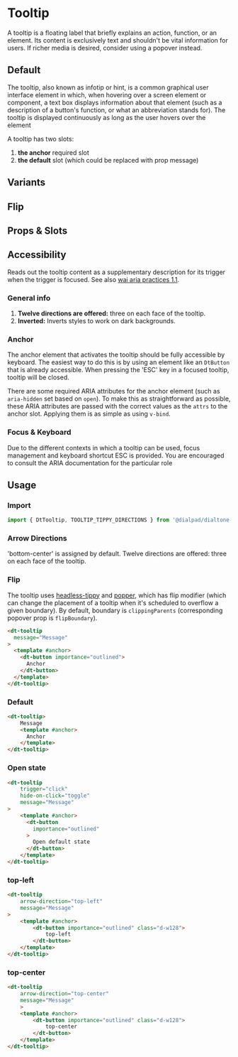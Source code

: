 
# Tooltip

<Subtitle>
    A tooltip is a floating label that briefly explains an action, function, or an element.
    Its content is exclusively text and shouldn't be vital information for users.
    If richer media is desired, consider using a popover instead.
</Subtitle>

## Default

The tooltip, also known as infotip or hint, is a common graphical user interface element in which, when hovering over a
screen element or component, a text box displays information about that element (such as a description of a button's
function, or what an abbreviation stands for). The tooltip is displayed continuously as long as the user hovers over the
element

A tooltip has two slots:

1. **the anchor** required slot
2. **the default** slot (which could be replaced with prop message)

<Canvas>
    <Story id="components-tooltip--default" />
</Canvas>

## Variants

<Canvas>
    <Story id="components-tooltip--variants" />
</Canvas>

## Flip

<Canvas>
    <Story id="components-tooltip--flip" />
</Canvas>

## Props & Slots

<ArgsTable of={DtTooltip} />

## Accessibility

Reads out the tooltip content as a supplementary description for its trigger when the trigger is focused.
See also [wai aria practices 1.1](https://www.w3.org/TR/wai-aria-practices-1.1/#tooltip).

### General info

1. **Twelve directions are offered:** three on each face of the tooltip.
2. **Inverted:** Inverts styles to work on dark backgrounds.

### Anchor

The anchor element that activates the tooltip should be fully accessible by keyboard. The easiest way to do this is by
using an element like an `DtButton` that is already accessible. When pressing the 'ESC' key in a focused tooltip,
tooltip will be closed.

There are some required ARIA attributes for the anchor element (such as `aria-hidden` set based on `open`).
To make this as straightforward as possible, these ARIA attributes are passed
with the correct values as the `attrs` to the anchor slot. Applying them is as simple as using `v-bind`.

### Focus & Keyboard

Due to the different contexts in which a tooltip can be used, focus management and
keyboard shortcut ESC is provided.
You are encouraged to consult the ARIA documentation for the particular role

## Usage

### Import

```jsx
import { DtTooltip, TOOLTIP_TIPPY_DIRECTIONS } from '@dialpad/dialtone-vue';
```

### Arrow Directions

'bottom-center' is assigned by default.
Twelve directions are offered: three on each face of the tooltip.

### Flip

The tooltip uses [headless-tippy](https://atomiks.github.io/tippyjs/v6/headless-tippy/) and
[popper](https://popper.js.org/docs/v2/modifiers/flip/), which has flip modifier (which can change the placement of a
tooltip when it's scheduled to overflow a given boundary). By default, boundary is `clippingParents`
(corresponding popover prop is `flipBoundary`).

```html
<dt-tooltip
  message="Message"
>
  <template #anchor>
    <dt-button importance="outlined">
      Anchor
    </dt-button>
  </template>
</dt-tooltip>
```

### Default

```html
<dt-tooltip>
    Message
    <template #anchor>
      Anchor
    </template>
</dt-tooltip>
```

### Open state

```html
<dt-tooltip
    trigger="click"
    hide-on-click="toggle"
    message="Message"
>
    <template #anchor>
      <dt-button
        importance="outlined"
      >
        Open default state
      </dt-button>
    </template>
</dt-tooltip>
```

### top-left

```html
<dt-tooltip
    arrow-direction="top-left"
    message="Message"
>
    <template #anchor>
        <dt-button importance="outlined" class="d-w128">
            top-left
        </dt-button>
    </template>
</dt-tooltip>
```

### top-center

```html
<dt-tooltip
    arrow-direction="top-center"
    message="Message"
    >
    <template #anchor>
        <dt-button importance="outlined" class="d-w128">
            top-center
        </dt-button>
    </template>
</dt-tooltip>
```
